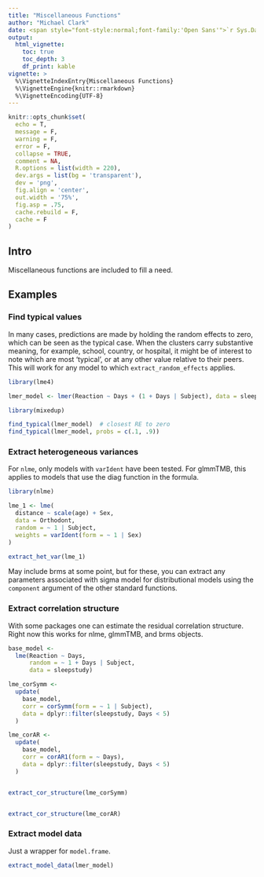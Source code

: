```yaml
---
title: "Miscellaneous Functions"
author: "Michael Clark"
date: <span style="font-style:normal;font-family:'Open Sans'">`r Sys.Date()`</span>
output:
  html_vignette:
    toc: true
    toc_depth: 3
    df_print: kable
vignette: >
  %\VignetteIndexEntry{Miscellaneous Functions}
  %\VignetteEngine{knitr::rmarkdown}
  %\VignetteEncoding{UTF-8}
---
```


```r
knitr::opts_chunk$set(
  echo = T,
  message = F,
  warning = F,
  error = F,
  collapse = TRUE,
  comment = NA,
  R.options = list(width = 220),
  dev.args = list(bg = 'transparent'),
  dev = 'png',
  fig.align = 'center',
  out.width = '75%',
  fig.asp = .75,
  cache.rebuild = F,
  cache = F
)                                                    
```




## Intro

Miscellaneous functions are included to fill a need.

## Examples


### Find typical values

In many cases, predictions are made by holding the random effects to zero, which can be seen as the typical case. When the clusters carry substantive meaning, for example, school, country, or hospital, it might be of interest to note which are most 'typical', or at any other value relative to their peers.  This will work for any model to which `extract_random_effects` applies.

```r
library(lme4)

lmer_model <- lmer(Reaction ~ Days + (1 + Days | Subject), data = sleepstudy)

library(mixedup)

find_typical(lmer_model)  # closest RE to zero
find_typical(lmer_model, probs = c(.1, .9))
```


### Extract heterogeneous variances

For `nlme`, only models with `varIdent` have been tested.  For <span class="pack" style = "">glmmTMB</span>, this applies to models that use the <span class="func" style = "">diag</span> function in the formula.

```r
library(nlme)

lme_1 <- lme(
  distance ~ scale(age) + Sex,
  data = Orthodont,
  random = ~ 1 | Subject,
  weights = varIdent(form = ~ 1 | Sex)
)

extract_het_var(lme_1)
```


May include <span class="pack" style = "">brms</span> at some point, but for
these, you can extract any parameters associated with sigma model for
distributional models using the `component` argument of the other standard
functions.


### Extract correlation structure

With some packages one can estimate the residual correlation structure.  Right now this works for <span class="pack" style = "">nlme</span>, <span class="pack" style = "">glmmTMB</span>, and <span class="pack" style = "">brms</span> objects.

```r
base_model <-
  lme(Reaction ~ Days,
      random = ~ 1 + Days | Subject,
      data = sleepstudy)

lme_corSymm <-
  update(
    base_model,
    corr = corSymm(form = ~ 1 | Subject),
    data = dplyr::filter(sleepstudy, Days < 5)
  )

lme_corAR <-
  update(
    base_model,
    corr = corAR1(form = ~ Days),
    data = dplyr::filter(sleepstudy, Days < 5)
  )


extract_cor_structure(lme_corSymm)


extract_cor_structure(lme_corAR)
```


### Extract model data

Just a wrapper for `model.frame`.

```r
extract_model_data(lmer_model)
```

